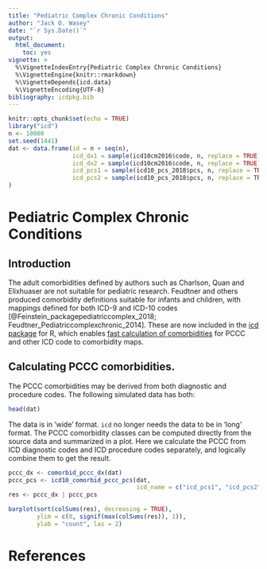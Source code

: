 ```yaml
---
title: "Pediatric Complex Chronic Conditions"
author: "Jack O. Wasey"
date: "`r Sys.Date()`"
output:
  html_document:
    toc: yes
vignette: >
  %\VignetteIndexEntry{Pediatric Complex Chronic Conditions}
  %\VignetteEngine{knitr::rmarkdown}
  %\VignetteDepends{icd.data}
  %\VignetteEncoding{UTF-8}
bibliography: icdpkg.bib
---
```

```r
knitr::opts_chunk$set(echo = TRUE)
library("icd")
n <- 10000
set.seed(1441)
dat <- data.frame(id = n + seq(n),
                  icd_dx1 = sample(icd10cm2016$code, n, replace = TRUE),
                  icd_dx2 = sample(icd10cm2016$code, n, replace = TRUE),
                  icd_pcs1 = sample(icd10_pcs_2018$pcs, n, replace = TRUE),
                  icd_pcs2 = sample(icd10_pcs_2018$pcs, n, replace = TRUE)
)
```

# Pediatric Complex Chronic Conditions

## Introduction

The adult comorbidities defined by authors such as Charlson, Quan and Elixhuaser are not suitable for pediatric research. Feudtner and others produced comorbidity definitions suitable for infants and children, with mappings defined for both ICD-9 and ICD-10 codes [@Feinstein_packagepediatriccomplex_2018; Feudtner_Pediatriccomplexchronic_2014]. These are now included in the [icd package](https://cran.r-project.org/package=icd) for R, which enables [fast calculation of comorbidities](introduction.html) for PCCC and other ICD code to comorbidity maps.

## Calculating PCCC comorbidities.

The PCCC comorbidities may be derived from both diagnostic and procedure codes. The following simulated data has both:

```r
head(dat)
```
The data is in 'wide' format. `icd` no longer needs the data to be in 'long' format. The PCCC comorbidity classes can be computed directly from the source data and summarized in a plot. Here we calculate the PCCC from ICD diagnostic codes and ICD procedure codes separately, and logically combine them to get the result.
```r
pccc_dx <- comorbid_pccc_dx(dat)
pccc_pcs <- icd10_comorbid_pccc_pcs(dat,
                                    icd_name = c("icd_pcs1", "icd_pcs2"))
res <- pccc_dx | pccc_pcs
```

```r
barplot(sort(colSums(res), decreasing = TRUE),
        ylim = c(0, signif(max(colSums(res)), 1)),
        ylab = "count", las = 2)
```

# References
